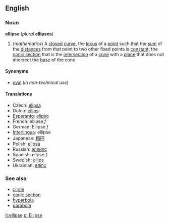 ==English==
===Noun===
'''ellipse''' (''plural'' '''ellipses''')
{{wikipedia}}
#(''mathematics'') A [[closed]] [[curve]], the [[locus]] of a [[point]] such that the [[sum]] of the [[distance]]s from that point to two other fixed points is [[constant]]; the [[conic section]] that is the [[intersection]] of a [[cone]] with a [[plane]] that does not intersect the [[base]] of the cone.

====Synonyms====
*[[oval]] (''in non-technical use'')

====Translations====
*Czech: [[elipsa#Czech|elipsa]]
*Dutch: [[ellips#Dutch|ellips]]
*[[Esperanto]]: [[elipso]]
*French: ellipse ''f''
*German: Ellipse ''f''
*[[Interlingua]]: ellipse
*Japanese: [[楕円]]
*Polish: [[elipsa#Polish|elipsa]]
*Russian: [[эллипс]]
*Spanish: elipse ''f''
*Swedish: [[ellips#Swedish|ellips]]
*Ukrainian: [[еліпс]]

===See also===
*[[circle]]
*[[conic section]]
*[[hyperbola]]
*[[parabola]]

[[it:ellipse]]
[[pl:Ellipse]]